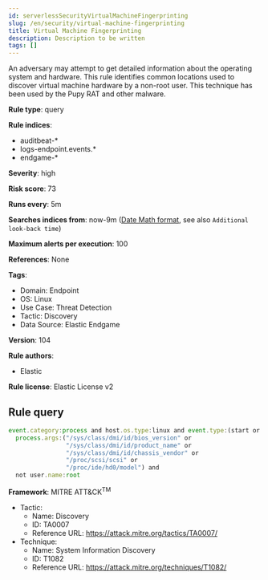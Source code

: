 ```yaml
---
id: serverlessSecurityVirtualMachineFingerprinting
slug: /en/security/virtual-machine-fingerprinting
title: Virtual Machine Fingerprinting
description: Description to be written
tags: []
---
```


<div id="virtual-machine-fingerprinting"></div>

An adversary may attempt to get detailed information about the operating system and hardware. This rule identifies common locations used to discover virtual machine hardware by a non-root user. This technique has been used by the Pupy RAT and other malware.

**Rule type**: query

**Rule indices**: 

* auditbeat-*
* logs-endpoint.events.*
* endgame-*

**Severity**: high

**Risk score**: 73

**Runs every**: 5m

**Searches indices from**: now-9m ([Date Math format](((ref))/common-options.html#date-math), see also <DocLink id="serverlessSecurityRulesUiCreate" section="set-the-rules-schedule">`Additional look-back time`</DocLink>)

**Maximum alerts per execution**: 100

**References**: None

**Tags**: 

* Domain: Endpoint
* OS: Linux
* Use Case: Threat Detection
* Tactic: Discovery
* Data Source: Elastic Endgame

**Version**: 104

**Rule authors**: 

* Elastic

**Rule license**: Elastic License v2

## Rule query

```js
event.category:process and host.os.type:linux and event.type:(start or process_started) and
  process.args:("/sys/class/dmi/id/bios_version" or
                "/sys/class/dmi/id/product_name" or
                "/sys/class/dmi/id/chassis_vendor" or
                "/proc/scsi/scsi" or
                "/proc/ide/hd0/model") and
  not user.name:root

```

**Framework**: MITRE ATT&CK<sup>TM</sup>

* Tactic:
    * Name: Discovery
    * ID: TA0007
    * Reference URL: https://attack.mitre.org/tactics/TA0007/
* Technique:
    * Name: System Information Discovery
    * ID: T1082
    * Reference URL: https://attack.mitre.org/techniques/T1082/

